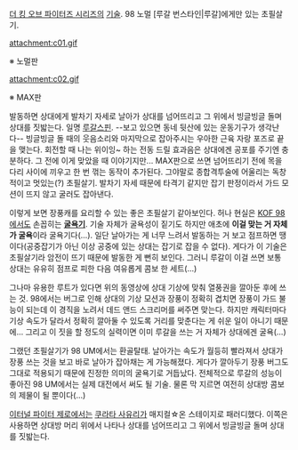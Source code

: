 [[더 킹 오브 파이터즈 시리즈]]의 [[더 킹 오브 파이터즈 시리즈/기술|기술]]. 98 노멀 [루갈 번스타인|루갈]에게만 있는 초필살기.

{{{#!html
<object type='application/x-shockwave-flash' id='gDVrh1F_fDM$' width='642px' height='390px' align='middle' classid='clsid:d27cdb6e-ae6d-11cf-96b8-444553540000' codebase='http://fpdownload.macromedia.com/pub/shockwave/cabs/flash/swflash.cab#version=9,0,0,0'><param name='movie' value='http://flvs.daum.net/flvPlayer.swf?vid=gDVrh1F_fDM$' /><param name='allowScriptAccess' value='always' /><param name='allowFullScreen' value='true' /><param name='bgcolor' value='#000000' /><param name='wmode' value='opaque' /><embed src='http://flvs.daum.net/flvPlayer.swf?vid=gDVrh1F_fDM$' width='642px' height='390px' allowScriptAccess='always' type='application/x-shockwave-flash' allowFullScreen='true' bgcolor='#000000' ></embed></object>
}}}

attachment:c01.gif

※ 노멀판

attachment:c02.gif

※ MAX판

발동하면 상대에게 발차기 자세로 날아가 상대를 넘어뜨리고 그 위에서 빙글빙글 돌며 상대를 짓밟는다. 일명 [[미트스핀|루갈스핀]]. --보고 있으면 동네 뒷산에 있는 운동기구가 생각난다-- 빙글빙글 돌 때의 웃음소리와 마지막으로 잡아주시는 우아한 근육 자랑 포즈로 끝을 맺는다. 회전할 때 나는 위이잉~ 하는 전동 드릴 효과음은 상대에겐 공포를 주기엔 충분하다. 그 전에 이게 맞았을 때 이야기지만... MAX판으로 쓰면 넘어뜨리기 전에 목을 다리 사이에 끼우고 한 번 꺾는 동작이 추가된다. 그야말로 종합격투술에 어울리는 독창적이고 멋있는(?) 초필살기. 발차기 자세 때문에 타격기 같지만 잡기 판정이라서 가드 모션이 뜨지 않고 굴러도 잡아낸다.

이렇게 보면 장풍캐를 요리할 수 있는 좋은 초필살기 같아보인다. 허나 현실은 [[KOF 98]]에서도 손꼽히는 '''[[굴욕기]]'''. 기술 자체가 굴욕성이 짙기도 하지만 애초에 '''이걸 맞는 거 자체가 굴욕'''이라 굴욕기다(...). 일단 날아가는 게 너무 느려서 발동하는 거 보고 점프하면 땡이다(공중잡기가 아닌 이상 공중에 있는 상대는 잡기로 잡을 수 없다). 게다가 이 기술은 초필살기라 암전이 뜨기 때문에 발동한 게 뻔히 보인다. 그러니 루갈이 이걸 쓰면 보통 상대는 유유히 점프로 피한 다음 여유롭게 콤보 한 세트(...)

그나마 유용한 루트가 있다면 위의 동영상에 상대 기상에 맞춰 열풍권을 깔아둔 후에 쓰는 것. 98에서는 버그로 인해 상대의 기상 모션과 장풍이 정확히 겹치면 장풍이 가드 불능이 되는데 이 경직을 노려서 데드 앤드 스크리머를 써주면 맞는다. 하지만 캐릭터마다 기상 속도가 달라서 정확히 깔아둘 수 있도록 거리를 맞춘다는 게 쉬운 일이 아니기 때문에... 그리고 이 짓을 할 정도의 실력이면 이미 루갈을 쓰는 거 자체가 상대에겐 굴욕(...)

{{{#!html
<object type='application/x-shockwave-flash' id='QyR8UQCEbwA$' width='642px' height='390px' align='middle' classid='clsid:d27cdb6e-ae6d-11cf-96b8-444553540000' codebase='http://fpdownload.macromedia.com/pub/shockwave/cabs/flash/swflash.cab#version=9,0,0,0'><param name='movie' value='http://flvs.daum.net/flvPlayer.swf?vid=QyR8UQCEbwA$' /><param name='allowScriptAccess' value='always' /><param name='allowFullScreen' value='true' /><param name='bgcolor' value='#000000' /><param name='wmode' value='opaque' /><embed src='http://flvs.daum.net/flvPlayer.swf?vid=QyR8UQCEbwA$' width='642px' height='390px' allowScriptAccess='always' type='application/x-shockwave-flash' allowFullScreen='true' bgcolor='#000000' ></embed></object>
}}}

그랬던 초필살기가 98 UM에서는 환골탈태. 날아가는 속도가 월등히 빨라져서 상대가 장풍 쓰는 것을 보고 바로 날아가 잡아채는 게 가능해졌다. 게다가 깔아두기 장풍 버그도 그대로 적용되기 때문에 진정한 의미의 굴욕기로 거듭났다. 전체적으로 루갈의 성능이 좋아진 98 UM에서는 실제 대전에서 써도 될 기술. 물론 막 지르면 여전히 상대방 콤보의 제물이 될 뿐이다(...)

[[이터널 파이터 제로]]에서는 [[쿠라타 사유리]]가 매지컬☆온 스테이지로 패러디했다. 이쪽은 사용하면 상대방 머리 위에서 나타나 상대를 넘어뜨리고 그 위에서 빙글빙글 돌며 상대를 짓밟는다.
